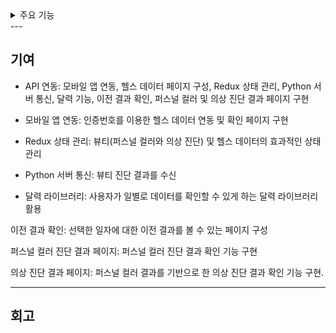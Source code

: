 <details>
<summary>주요 기능 </summary>

카메라 기능을 활용: 얼굴인식 회원가입/로그인

사용자가 설정한 위치 기반으로 실시간 BUS 및 날씨 정보 제공

카메라 기능을 통한 사용자의 퍼스널 컬러 진단 및 진단 결과를 토대로 의상 컬러 진단

삼성 헬스와의 연동을 통한 삼성 헬스 데이터 제공

</details>
---

## 기여

- API 연동: 모바일 앱 연동, 헬스 데이터 페이지 구성, Redux 상태 관리, Python 서버 통신, 달력 기능, 이전 결과 확인, 퍼스널 컬러 및 의상 진단 결과 페이지 구현

- 모바일 앱 연동: 인증번호를 이용한 헬스 데이터 연동 및 확인 페이지 구현

- Redux 상태 관리: 뷰티(퍼스널 컬러와 의상 진단) 및 헬스 데이터의 효과적인 상태 관리

- Python 서버 통신: 뷰티 진단 결과를 수신

- 달력 라이브러리: 사용자가 일별로 데이터를 확인할 수 있게 하는 달력 라이브러리 활용

이전 결과 확인: 선택한 일자에 대한 이전 결과를 볼 수 있는 페이지 구성

퍼스널 컬러 진단 결과 페이지: 퍼스널 컬러 진단 결과 확인 기능 구현

의상 진단 결과 페이지: 퍼스널 컬러 결과를 기반으로 한 의상 진단 결과 확인 기능 구현.

---

## 회고